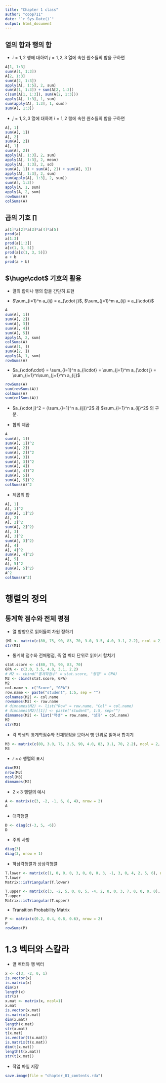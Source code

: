 ```yaml
---
title: "Chapter 1 class"
author: "coop711"
date: "`r Sys.Date()`"
output: html_document
---
```

 
<!--
# 1.1 합과 곱


## 합의 기호 $\sum$

* $a_1$, $a_2$, $a_3$, $a_4$, $a_5$ 에 대하여 더하기 연산

* $a_1 = 80$, $a_2 = 75$, $a_3 = 90$, $a_4 = 83$, $a_5 = 70$

```r
a <- c(80, 75, 90, 83, 70)
a
a[1]
a[c(2, 5)]
a[-3]
length(a)
a[length(a)]
l.a <- length(a)
a[l.a]
```

* 합의 계산

$\sum_{i=1}^5 a_i$ 와 $\sum_{i=3}^{10} c_i$

```r
a[1] + a[2] + a[3] + a[4] + a[5]
sum(a)
(b <- rev(a))
# b
(c <- c(a, b))
# c
c[3:10]
sum(c[3:10])
```

## $a_i$의 함수들의 합

* $\sum_{i=1}^5 a_i^3$, $\sum_{i=1}^5 (a_i + b_i)$

```r
a^3
sum(a^3)
a + b
sum(a + b)
sum(a) + sum(b)
```
# 행렬

* $a_{ij}$ 는 행렬의 $i$번째 행, $j$번째 열에 있는 원소를 지칭.

```r
(A <- rbind(a, b))
# A
str(A)
paste("r", 1:2)
paste("r", 1:2, sep = "^")
paste("c", 1:5, sep = "")
(dimnames(A) <- list("Row" = paste("r", 1:2, sep = ""), "Col" = paste("c", 1:5, sep = "")))
A
A[1, 1]
str(A[1, 1])
A[1, 1, drop = FALSE]
str(A[1, 1, drop = FALSE])
A[2, 1]
A[1, c(1, 3)]
str(A[1, c(1, 3)])
A[1, c(1, 3), drop = FALSE]
str(A[1, c(1, 3), drop = FALSE])
A[2, ]
A[2, , drop = FALSE]
A[-1, ]
str(A[2, ])
str(A[2, , drop = FALSE])
A[, 1]
str(A[, 1])
A[, 1, drop = FALSE]
str(A[, 1, drop = FALSE])
B <- A
B
dimnames(B) <- NULL
B
```
-->

## 열의 합과 행의 합
 
* $i=1, 2$ 행에 대하여 $j= 1, 2, 3$ 열에 속한 원소들의 합을 구하면

```r
A[1, 1:3]
sum(A[1, 1:3])
A[2, 1:3]
sum(A[2, 1:3])
apply(A[, 1:5], 2, sum)
sum(A[1, 1:3]) + sum(A[2, 1:3])
c(sum(A[1, 1:3]), sum(A[2, 1:3]))
apply(A[, 1:3], 1, sum)
sum(apply(A[, 1:3], 1, sum))
sum(A[, 1:3])
```

* $j = 1, 2, 3$ 열에 대하여 $i = 1, 2$ 행에 속한 원소들의 합을 구하면

```r
A[, 1]
sum(A[, 1])
A[, 2]
sum(A[, 2])
A[, 1]
sum(A[, 2])
apply(A[, 1:3], 2, sum)
apply(A[, 1:3], 2, mean)
apply(A[, 1:3], 2, sd)
sum(A[, 1]) + sum(A[, 2]) + sum(A[, 3])  
apply(A[, 1:3], 2, sum)
sum(apply(A[, 1:3], 2, sum))
sum(A[, 1:3])
apply(A, 1, sum)
apply(A, 2, sum)
rowSums(A)
colSums(A)
```

## 곱의 기호 $\prod$

```r
a[1]*a[2]*a[3]*a[4]*a[5]
prod(a)
a[1:3]
prod(a[1:3])
a[c(1, 3, 5)]
prod(a[c(1, 3, 5)])
a + b
prod(a + b)
```

## $\huge\cdot$ 기호의 활용

* 열의 합이나 행의 합을 간단히 표현

* $\sum_{i=1}^n a_{ij} = a_{\cdot j}$, $\sum_{j=1}^m a_{ij} = a_{i\cdot}$

```r
A
sum(A[, 1])
sum(A[, 2])
sum(A[, 3])
sum(A[, 4])
sum(A[, 5])
apply(A, 2, sum)
colSums(A)
sum(A[1, ])
sum(A[2, ])
apply(A, 1, sum)
rowSums(A)
```

* $a_{\cdot\cdot} = \sum_{i=1}^n a_{i\cdot} = \sum_{j=1}^m a_{\cdot j} = \sum_{i=1}^n\sum_{j=1}^m a_{ij}$

```r
rowSums(A)
sum(rowSums(A))
colSums(A)
sum(colSums(A))
```

* $a_{\cdot j}^2 = (\sum_{i=1}^n a_{ij})^2$ 과 $\sum_{i=1}^n a_{ij}^2$ 의 구분.

* 합의 제곱

```r
A
sum(A[, 1])
sum(A[, 1])^2
sum(A[, 2])
sum(A[, 2])^2
sum(A[, 3])
sum(A[, 3])^2
sum(A[, 4])
sum(A[, 4])^2
sum(A[, 5])
sum(A[, 5])^2
colSums(A)^2
```

* 제곱의 합

```r
A[, 1]
A[, 1]^2
sum(A[, 1]^2)
A[, 2]
A[, 2]^2
sum(A[, 2]^2)
A[, 3]
A[, 3]^2
sum(A[, 3]^2)
A[, 4]
A[, 4]^2
sum(A[, 4]^2)
A[, 5]
A[, 5]^2
sum(A[, 5]^2)
A^2
colSums(A^2)
```

# 행렬의 정의

## 통계학 점수와 전체 평점

*  열 방향으로 읽어들여 차원 정하기 

```r
(M1 <- matrix(c(80, 75, 90, 83, 70, 3.0, 3.5, 4.0, 3.1, 2.2), ncol = 2))
str(M1)
```

* 통계학 점수와 전체평점, 즉 열 벡터 단위로 읽어서 합치기 

```r
stat.score <- c(80, 75, 90, 83, 70)
GPA <- c(3.0, 3.5, 4.0, 3.1, 2.2)
# M2 <- cbind("통계학점수" = stat.score, "평점" = GPA)
M2 <- cbind(stat.score, GPA)
M2
col.name <- c("Score", "GPA")
row.name <- paste("student", 1:5, sep = "")
colnames(M2) <- col.name
rownames(M2) <- row.name
# dimnames(M2) <- list("Row" = row.name, "Col" = col.name)
# dimnames(M2)[[1]] <- paste("student", 1:5, sep="")
dimnames(M2) <- list("학생" = row.name, "성과" = col.name)
M2
str(M2)
```

* 각 학생의 통계학점수와 전체평점을 모아서 행 단위로 읽어서 합치기 

```r
M3 <- matrix(c(80, 3.0, 75, 3.5, 90, 4.0, 83, 3.1, 70, 2.2), ncol = 2, byrow = TRUE)
M3
```

* $r\times c$ 행렬의 표시

```r
dim(M3)
nrow(M3)
ncol(M3)
dimnames(M2)
```

* $2\times 3$ 행렬의 예시

```r
A <- matrix(c(3, -2, -1, 6, 8, 4), nrow = 2)
A
```

* 대각행렬

```r
D <- diag(c(-3, 5, -6))
D
```

* 주의 사항

```r
diag(3)
diag(3, nrow = 1)
```

* 하삼각행렬과 상삼각행렬

```r
T.lower <- matrix(c(1, 0, 0, 0, 3, 0, 0, 0, 3, -1, 3, 0, 4, 2, 5, 6), nrow=4)
T.lower
Matrix::isTriangular(T.lower)
```

```r
T.upper <- matrix(c(3, -2, 5, 0, 0, 5, -4, 2, 0, 0, 3, 7, 0, 0, 0, 0), nrow=4)
T.upper
Matrix::isTriangular(T.upper)
```

* Transition Probability Matrix

```r
P <- matrix(c(0.2, 0.4, 0.8, 0.6), nrow = 2)
P
rowSums(P)
```

# 1.3 벡터와 스칼라

* 열 벡터와 행 벡터

```r
x <- c(3, -2, 0, 1)
is.vector(x)
is.matrix(x)
dim(x)
length(x)
str(x)
x.mat <- matrix(x, ncol=1)
x.mat
is.vector(x.mat)
is.matrix(x.mat)
dim(x.mat)
length(x.mat)
str(x.mat)
t(x.mat)
is.vector(t(x.mat))
is.matrix(t(x.mat))
dim(t(x.mat))
length(t(x.mat))
str(t(x.mat))
```

* 작업 파일 저장

```r
save.image(file = "chapter_01_contents.rda")
```

